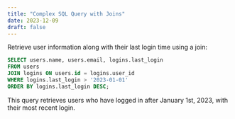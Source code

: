 ```yaml
---
title: "Complex SQL Query with Joins"
date: 2023-12-09
draft: false
---
```


Retrieve user information along with their last login time using a join:

```sql
SELECT users.name, users.email, logins.last_login
FROM users
JOIN logins ON users.id = logins.user_id
WHERE logins.last_login > '2023-01-01'
ORDER BY logins.last_login DESC;
```

This query retrieves users who have logged in after January 1st, 2023, with their most recent login.
